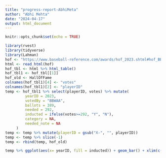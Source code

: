 ```yaml
---
title: "progress-report-AbhiMeta"
author: "Abhi Mehta"
date: "2024-04-17"
output: html_document
---
```


```r
knitr::opts_chunk$set(echo = TRUE)
```

```r
library(rvest)
library(tidyverse)
library(Lahman)
hof <- "https://www.baseball-reference.com/awards/hof_2023.shtml#hof_BBWAA"
html <- read_html(hof)
hof_tbl <- html %>% html_table()
hof_tbl1 <- hof_tbl[[1]]
hof_old <- HallOfFame
colnames(hof_tbl1)[4] <- "votes"
colnames(hof_tbl1)[2] <- "playerID"
temp <- hof_tbl1 %>% select(playerID, votes) %>% mutate(
         yearID = 2023, 
         votedBy = "BBWAA",
         ballots = 389, 
         needed = 292,
         inducted = ifelse(votes>=292, "Y", "N"),
         category = NA,
         needed_note = NA
     )
temp <- temp %>% mutate(playerID = gsub("X-", "", playerID))
temp <- temp %>% slice(-1)
temp <- rbind(temp, hof_old)
```

```r
temp %>% ggplot(aes(x= yearID, fill = inducted)) + geom_bar() + xlim(c(1936, 2023))
```

